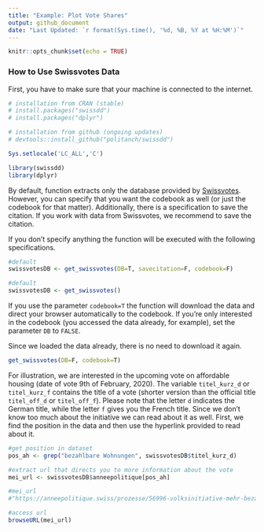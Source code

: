 ```yaml
---
title: "Example: Plot Vote Shares"
output: github_document 
date: "Last Updated: `r format(Sys.time(), '%d, %B, %Y at %H:%M')`"
---
```


```r
knitr::opts_chunk$set(echo = TRUE)
```


### How to Use Swissvotes Data

First, you have to make sure that your machine is connected to the internet. 

```r
# installation from CRAN (stable)
# install.packages("swissdd")
# install.packages("dplyr")

# installation from github (ongoing updates)
# devtools::install_github("politanch/swissdd")

Sys.setlocale('LC_ALL','C')

library(swissdd)
library(dplyr)

```


By default, function extracts only the database provided by [Swissvotes](https://swissvotes.ch){target="_blank"}. However, you can specify that you want the codebook as well (or just the codebook for that matter). Additionally, there is a specification to save the citation. If you work with data from Swissvotes, we recommend to save the citation.

If you don't specify anything the function will be executed with the following specifications.

```r
#default
swissvotesDB <- get_swissvotes(DB=T, savecitation=F, codebook=F)
```

```r
#default
swissvotesDB <- get_swissvotes()
```

If you use the parameter `codebook=T` the function will download the data and direct your browser automatically to the codebook. If you're only interested in the codebook (you accessed the data already, for example), set the parameter `DB` to `FALSE`. 

Since we loaded the data already, there is no need to download it again.

```r

get_swissvotes(DB=F, codebook=T)

```

For illustration, we are interested in the upcoming vote on affordable housing (date of vote 9th of February, 2020). The variable `titel_kurz_d` or `titel_kurz_f` contains the title of a vote (shorter version than the official title `titel_off_d` or `titel_off_f`). Please note that the letter `d` indicates the German title, while the letter `f` gives you the French title. Since we don't know too much about the initiative we can read about it as well. First, we find the position in the data and then use the hyperlink provided to read about it.

```r

#get position in dataset
pos_ah <- grep("bezahlbare Wohnungen", swissvotesDB$titel_kurz_d)

#extract url that directs you to more information about the vote
mei_url <- swissvotesDB$anneepolitique[pos_ah]

#mei_url
#"https://anneepolitique.swiss/prozesse/56996-volksinitiative-mehr-bezahlbare-wohnungen"
```

```r
#access url
browseURL(mei_url)
```





